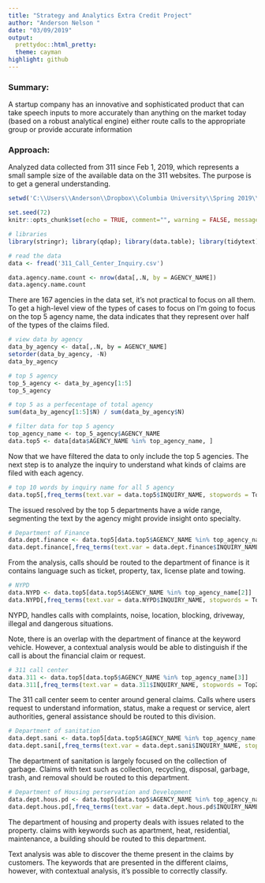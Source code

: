 ---
title: "Strategy and Analytics Extra Credit Project"
author: "Anderson Nelson "
date: "03/09/2019"
output:
  prettydoc::html_pretty:
  theme: cayman
highlight: github
---


### Summary: 
A startup company has an innovative and sophisticated product that can take speech inputs to more accurately than anything on the market today (based on a robust analytical engine) either route calls to the appropriate group or provide accurate information

### Approach: 
Analyzed data collected from 311 since Feb 1, 2019, which represents a small sample size of the available data on the 311 websites. The purpose is to get a general understanding. 


```{r include=FALSE}
setwd('C:\\Users\\Anderson\\Dropbox\\Columbia University\\Spring 2019\\Strategy & Analytics\\data')
```


```{r include=FALSE}
set.seed(72)
knitr::opts_chunk$set(echo = TRUE, comment="", warning = FALSE, message = FALSE, tidy.opts=list(width.cutoff=55))
```


```{r message=FALSE, warning=FALSE}
# libraries 
library(stringr); library(qdap); library(data.table); library(tidytext)

# read the data 
data <- fread('311_Call_Center_Inquiry.csv')
```


```{r}
data.agency.name.count <- nrow(data[,.N, by = AGENCY_NAME])
data.agency.name.count
```

There are 167 agencies in the data set, it's not practical to focus on all them. To get a high-level view of the types of cases to focus on I'm going to focus on the top 5 agency name, the data indicates that they represent over half of the types of the claims filed. 

```{r}
# view data by agency 
data_by_agency <- data[,.N, by = AGENCY_NAME]
setorder(data_by_agency, -N)
data_by_agency

# top 5 agency
top_5_agency <- data_by_agency[1:5]
top_5_agency

# top 5 as a perfecentage of total agency 
sum(data_by_agency[1:5]$N) / sum(data_by_agency$N)

# filter data for top 5 agency 
top_agency_name <- top_5_agency$AGENCY_NAME
data.top5 <- data[data$AGENCY_NAME %in% top_agency_name, ]
```

Now that we have filtered the data to only include the top 5 agencies. The next step is to analyze the inquiry to understand what kinds of claims are filed with each agency. 

```{r}
# top 10 words by inquiry name for all 5 agency 
data.top5[,freq_terms(text.var = data.top5$INQUIRY_NAME, stopwords = Top200Words, top = 10)]
```

The issued resolved by the top 5 departments have a wide range, segmenting the text by the agency might provide insight onto specialty. 

```{r}
# Department of Finance 
data.dept.finance <- data.top5[data.top5$AGENCY_NAME %in% top_agency_name[1]]
data.dept.finance[,freq_terms(text.var = data.dept.finance$INQUIRY_NAME, stopwords = Top200Words, top = 15)]
```

From the analysis, calls should be routed to the department of finance is it contains language such as ticket, property, tax, license plate and towing. 

```{r}
# NYPD
data.NYPD <- data.top5[data.top5$AGENCY_NAME %in% top_agency_name[2]]
data.NYPD[,freq_terms(text.var = data.NYPD$INQUIRY_NAME, stopwords = Top200Words, top = 15)]

```

NYPD, handles calls with complaints, noise, location, blocking, driveway, illegal and dangerous situations. 

Note, there is an overlap with the department of finance at the keyword vehicle. However, a contextual analysis would be able to distinguish if the call is about the financial claim or request. 

```{r}
# 311 call center
data.311 <- data.top5[data.top5$AGENCY_NAME %in% top_agency_name[3]]
data.311[,freq_terms(text.var = data.311$INQUIRY_NAME, stopwords = Top200Words, top = 15)]
```
The 311 call center seem to center around general claims. Calls where users request to understand information, status, make a request or service, alert authorities, general assistance should be routed to this division. 

```{r}
# Department of sanitation 
data.dept.sani <- data.top5[data.top5$AGENCY_NAME %in% top_agency_name[4]]
data.dept.sani[,freq_terms(text.var = data.dept.sani$INQUIRY_NAME, stopwords = Top200Words, top = 15)]

```
The department of sanitation is largely focused on the collection of garbage. Claims with text such as collection, recycling, disposal, garbage, trash, and removal should be routed to this department. 


```{r}
# Department of Housing perservation and Development
data.dept.hous.pd <- data.top5[data.top5$AGENCY_NAME %in% top_agency_name[5]]
data.dept.hous.pd[,freq_terms(text.var = data.dept.hous.pd$INQUIRY_NAME, stopwords = Top200Words, top = 15)]

```

The department of housing and property deals with issues related to the property. claims with keywords such as apartment, heat, residential, maintenance, a building should be routed to this department.  

Text analysis was able to discover the theme present in the claims by customers. The keywords that are presented in the different claims, however, with contextual analysis, it's possible to correctly classify. 

